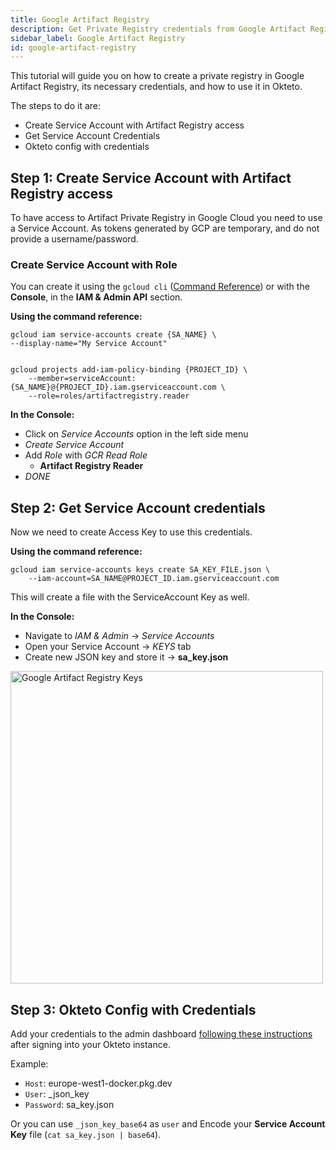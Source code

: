 ```yaml
---
title: Google Artifact Registry
description: Get Private Registry credentials from Google Artifact Registry 
sidebar_label: Google Artifact Registry
id: google-artifact-registry
---
```



This tutorial will guide you on how to create a private registry in Google Artifact Registry, its necessary credentials, and how to use it in Okteto.

The steps to do it are: 

- Create Service Account with Artifact Registry access
- Get Service Account Credentials
- Okteto config with credentials

## Step 1: Create Service Account with Artifact Registry access

To have access to Artifact Private Registry in Google Cloud you need to use a Service Account. As tokens generated by GCP are temporary, and do not provide a username/password.

### Create Service Account with Role

You can create it using the `gcloud cli` ([Command Reference](https://cloud.google.com/sdk/gcloud/reference/iam/service-accounts/create)) or with the **Console**, in the **IAM & Admin API** section.

**Using the command reference:**

```
gcloud iam service-accounts create {SA_NAME} \
--display-name="My Service Account"


gcloud projects add-iam-policy-binding {PROJECT_ID} \
    --member=serviceAccount:{SA_NAME}@{PROJECT_ID}.iam.gserviceaccount.com \
    --role=roles/artifactregistry.reader
```
**In the Console:**

- Click on *Service Accounts* option in the left side menu
- *Create Service Account*
- Add *Role* with *GCR Read Role*
    - **Artifact Registry Reader**
- *DONE*

## Step 2: Get Service Account credentials

Now we need to create Access Key to use this credentials. 

**Using the command reference:**

```
gcloud iam service-accounts keys create SA_KEY_FILE.json \
    --iam-account=SA_NAME@PROJECT_ID.iam.gserviceaccount.com
```
This will create a file with the ServiceAccount Key as well.

**In the Console:**

- Navigate to *IAM & Admin* → *Service Accounts*
- Open your Service Account → *KEYS* tab
- Create new JSON key and store it → **sa_key.json**

<p align="left">
  <Image
    src={require("@site/static/img/google-artifact-registry-keys.png").default}
    alt="Google Artifact Registry Keys"
    width="500"
  />
</p>

## Step 3: Okteto Config with Credentials

Add your credentials to the admin dashboard [following these instructions](admin/registry-credentials/index.mdx) after signing into your Okteto instance.

Example: 

- `Host`: europe-west1-docker.pkg.dev
- `User`: _json_key
- `Password`: sa_key.json

Or you can use `_json_key_base64` as `user` and Encode your **Service Account Key** file (`cat sa_key.json | base64`).